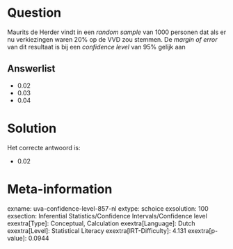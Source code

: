 Question
========

Maurits de Herder vindt in een *random sample* van 1000 personen dat als
er nu verkiezingen waren 20% op de VVD zou stemmen. De *margin of error*
van dit resultaat is bij een *confidence level* van 95% gelijk aan


Answerlist
----------

* 0.02
* 0.03
* 0.04

Solution
========

Het correcte antwoord is: 

* 0.02

Meta-information
================
exname: uva-confidence-level-857-nl
extype: schoice
exsolution: 100
exsection: Inferential Statistics/Confidence Intervals/Confidence level
exextra[Type]: Conceptual, Calculation
exextra[Language]: Dutch
exextra[Level]: Statistical Literacy
exextra[IRT-Difficulty]: 4.131
exextra[p-value]: 0.0944
